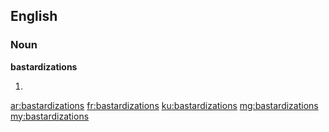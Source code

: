 ==English==

===Noun===
'''bastardizations'''

# {{plural of|bastardization}}

[[ar:bastardizations]]
[[fr:bastardizations]]
[[ku:bastardizations]]
[[mg:bastardizations]]
[[my:bastardizations]]